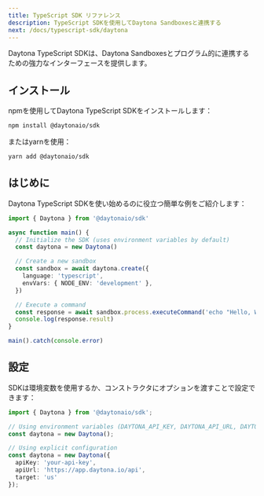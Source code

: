 ```yaml
---
title: TypeScript SDK リファレンス
description: TypeScript SDKを使用してDaytona Sandboxesと連携する
next: /docs/typescript-sdk/daytona
---
```


Daytona TypeScript SDKは、Daytona Sandboxesとプログラム的に連携するための強力なインターフェースを提供します。

## インストール

npmを使用してDaytona TypeScript SDKをインストールします：

```bash
npm install @daytonaio/sdk
```

またはyarnを使用：

```bash
yarn add @daytonaio/sdk
```

## はじめに

Daytona TypeScript SDKを使い始めるのに役立つ簡単な例をご紹介します：

```typescript
import { Daytona } from '@daytonaio/sdk'

async function main() {
  // Initialize the SDK (uses environment variables by default)
  const daytona = new Daytona()

  // Create a new sandbox
  const sandbox = await daytona.create({
    language: 'typescript',
    envVars: { NODE_ENV: 'development' },
  })

  // Execute a command
  const response = await sandbox.process.executeCommand('echo "Hello, World!"')
  console.log(response.result)
}

main().catch(console.error)
```

## 設定

SDKは環境変数を使用するか、コンストラクタにオプションを渡すことで設定できます：

```typescript
import { Daytona } from '@daytonaio/sdk';

// Using environment variables (DAYTONA_API_KEY, DAYTONA_API_URL, DAYTONA_TARGET)
const daytona = new Daytona();

// Using explicit configuration
const daytona = new Daytona({
  apiKey: 'your-api-key',
  apiUrl: 'https://app.daytona.io/api',
  target: 'us'
});
```
